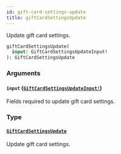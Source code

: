 ```yaml
---
id: gift-card-settings-update
title: giftCardSettingsUpdate
---
```


Update gift card settings.

```graphql
giftCardSettingsUpdate(
  input: GiftCardSettingsUpdateInput!
): GiftCardSettingsUpdate

```

### Arguments

#### `input` ([`GiftCardSettingsUpdateInput!`](/developer/api-reference/inputs/gift-card-settings-update-input))

Fields required to update gift card settings.

### Type

#### [`GiftCardSettingsUpdate`](/developer/api-reference/objects/gift-card-settings-update)

Update gift card settings.

